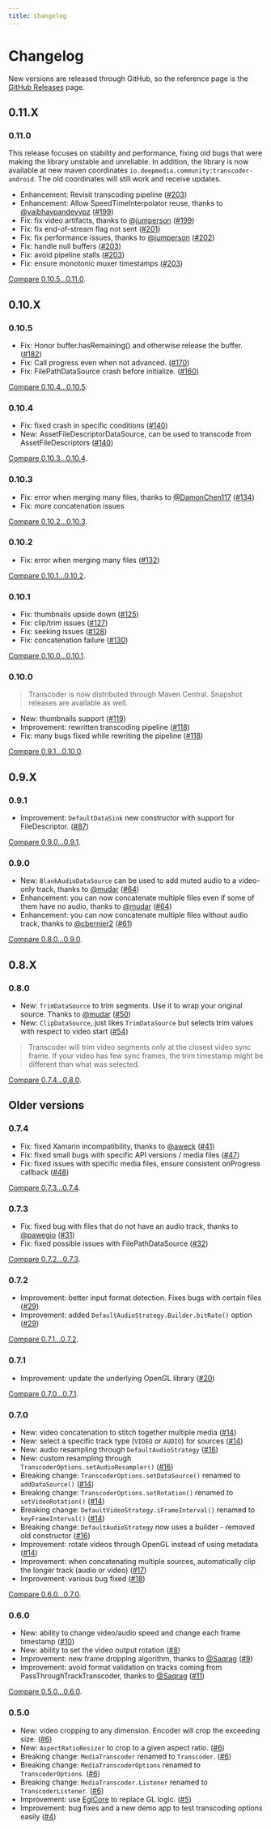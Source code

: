 ```yaml
---
title: Changelog
---
```


# Changelog

New versions are released through GitHub, so the reference page is the [GitHub Releases](https://github.com/deepmedia/Transcoder/releases) page.

## 0.11.X

### 0.11.0

This release focuses on stability and performance, fixing old bugs that were making the library unstable and unreliable.
In addition, the library is now available at new maven coordinates `io.deepmedia.community:transcoder-android`.
The old coordinates will still work and receive updates.

- Enhancement: Revisit transcoding pipeline ([#203](https://github.com/deepmedia/Transcoder/pull/203))
- Enhancement: Allow SpeedTimeInterpolator reuse, thanks to [@vaibhavpandeyvpz](https://github.com/vaibhavpandeyvpz) ([#199](https://github.com/deepmedia/Transcoder/pull/199))
- Fix: fix video artifacts, thanks to [@jumperson](https://github.com/jumperson) ([#199](https://github.com/deepmedia/Transcoder/pull/200))
- Fix: fix end-of-stream flag not sent ([#201](https://github.com/deepmedia/Transcoder/pull/201))
- Fix: fix performance issues, thanks to [@jumperson](https://github.com/jumperson) ([#202](https://github.com/deepmedia/Transcoder/pull/202))
- Fix: handle null buffers ([#203](https://github.com/deepmedia/Transcoder/pull/203))
- Fix: avoid pipeline stalls ([#203](https://github.com/deepmedia/Transcoder/pull/203))
- Fix: ensure monotonic muxer timestamps ([#203](https://github.com/deepmedia/Transcoder/pull/203))

[Compare 0.10.5...0.11.0](https://github.com/deepmedia/Transcoder/compare/v0.10.5...v0.11.0).

## 0.10.X

### 0.10.5

- Fix: Honor buffer.hasRemaining() and otherwise release the buffer. ([#182][182])
- Fix: Call progress even when not advanced. ([#170][170])
- Fix: FilePathDataSource crash before initialize. ([#160][160])

[Compare 0.10.4...0.10.5](https://github.com/deepmedia/Transcoder/compare/v0.10.4...v0.10.5).

### 0.10.4

- Fix: fixed crash in specific conditions ([#140][140])
- New: AssetFileDescriptorDataSource, can be used to transcode from AssetFileDescriptors ([#140][140])

[Compare 0.10.3...0.10.4](https://github.com/deepmedia/Transcoder/compare/v0.10.3...v0.10.4).

### 0.10.3

- Fix: error when merging many files, thanks to [@DamonChen117][DamonChen117] ([#134][134])
- Fix: more concatenation issues

[Compare 0.10.2...0.10.3](https://github.com/deepmedia/Transcoder/compare/v0.10.2...v0.10.3).

### 0.10.2

- Fix: error when merging many files ([#132][132])

[Compare 0.10.1...0.10.2](https://github.com/deepmedia/Transcoder/compare/v0.10.1...v0.10.2).

### 0.10.1

- Fix: thumbnails upside down ([#125][125])
- Fix: clip/trim issues ([#127][127])
- Fix: seeking issues ([#128][128])
- Fix: concatenation failure ([#130][130])

[Compare 0.10.0...0.10.1](https://github.com/deepmedia/Transcoder/compare/v0.10.0...v0.10.1).

### 0.10.0

> Transcoder is now distributed through Maven Central. Snapshot releases are available as well.

- New: thumbnails support ([#119][119])
- Improvement: rewritten transcoding pipeline ([#118][118])
- Fix: many bugs fixed while rewriting the pipeline ([#118][118])

[Compare 0.9.1...0.10.0](https://github.com/deepmedia/Transcoder/compare/v0.9.1...v0.10.0).

## 0.9.X

### 0.9.1

- Improvement: `DefaultDataSink` new constructor with support for FileDescriptor. ([#87][87])

[Compare 0.9.0...0.9.1](https://github.com/deepmedia/Transcoder/compare/v0.9.0...v0.9.1).

### 0.9.0

- New: `BlankAudioDataSource` can be used to add muted audio to a video-only track, thanks to [@mudar][mudar] ([#64][64])
- Enhancement: you can now concatenate multiple files even if some of them have no audio, thanks to [@mudar][mudar] ([#64][64])
- Enhancement: you can now concatenate multiple files without audio track, thanks to [@cbernier2][cbernier2] ([#61][61])

[Compare 0.8.0...0.9.0](https://github.com/deepmedia/Transcoder/compare/v0.8.0...v0.9.0).

## 0.8.X

### 0.8.0

- New: `TrimDataSource` to trim segments. Use it to wrap your original source. Thanks to [@mudar][mudar] ([#50][50])
- New: `ClipDataSource`, just likes `TrimDataSource` but selects trim values with respect to video start ([#54][54])

> Transcoder will trim video segments only at the closest video sync frame. If your video has few sync
frames, the trim timestamp might be different than what was selected.

[Compare 0.7.4...0.8.0](https://github.com/deepmedia/Transcoder/compare/v0.7.4...v0.8.0).

## Older versions

### 0.7.4

- Fix: fixed Xamarin incompatibility, thanks to [@aweck][aweck] ([#41][41])
- Fix: fixed small bugs with specific API versions / media files ([#47][47])
- Fix: fixed issues with specific media files, ensure consistent onProgress callback ([#48][48])

[Compare 0.7.3...0.7.4](https://github.com/deepmedia/Transcoder/compare/v0.7.3...v0.7.4).

### 0.7.3

- Fix: fixed bug with files that do not have an audio track, thanks to [@pawegio][pawegio] ([#31][31])
- Fix: fixed possible issues with FilePathDataSource ([#32][32])

[Compare 0.7.2...0.7.3](https://github.com/deepmedia/Transcoder/compare/v0.7.2...v0.7.3).

### 0.7.2

- Improvement: better input format detection. Fixes bugs with certain files ([#29][29])
- Improvement: added `DefaultAudioStrategy.Builder.bitRate()` option ([#29][29])

[Compare 0.7.1...0.7.2](https://github.com/deepmedia/Transcoder/compare/v0.7.1...v0.7.2).

### 0.7.1

- Improvement: update the underlying OpenGL library ([#20][20])

[Compare 0.7.0...0.7.1](https://github.com/deepmedia/Transcoder/compare/v0.7.0...v0.7.1).

### 0.7.0

- New: video concatenation to stitch together multiple media ([#14][14])
- New: select a specific track type (`VIDEO` or `AUDIO`) for sources ([#14][14])
- New: audio resampling through `DefaultAudioStrategy` ([#16][16])
- New: custom resampling through `TranscoderOptions.setAudioResampler()` ([#16][16])
- Breaking change: `TranscoderOptions.setDataSource()` renamed to `addDataSource()` ([#14][14])
- Breaking change: `TranscoderOptions.setRotation()` renamed to `setVideoRotation()` ([#14][14])
- Breaking change: `DefaultVideoStrategy.iFrameInterval()` renamed to `keyFrameInterval()` ([#14][14])
- Breaking change: `DefaultAudioStrategy` now uses a builder - removed old constructor ([#16][16])
- Improvement: rotate videos through OpenGL instead of using metadata ([#14][14])
- Improvement: when concatenating multiple sources, automatically clip the longer track (audio or video) ([#17][17])
- Improvement: various bug fixed ([#18][18])

[Compare 0.6.0...0.7.0](https://github.com/deepmedia/Transcoder/compare/v0.6.0...v0.7.0).

### 0.6.0

- New: ability to change video/audio speed and change each frame timestamp ([#10][10])
- New: ability to set the video output rotation ([#8][8])
- Improvement: new frame dropping algorithm, thanks to [@Saqrag][Saqrag] ([#9][9])
- Improvement: avoid format validation on tracks coming from PassThroughTrackTranscoder, thanks to [@Saqrag][Saqrag] ([#11][11])

[Compare 0.5.0...0.6.0](https://github.com/deepmedia/Transcoder/compare/v0.5.0...v0.6.0).

### 0.5.0

- New: video cropping to any dimension. Encoder will crop the exceeding size. ([#6][6])
- New: `AspectRatioResizer` to crop to a given aspect ratio. ([#6][6])
- Breaking change: `MediaTranscoder` renamed to `Transcoder`. ([#6][6])
- Breaking change: `MediaTranscoderOptions` renamed to `TranscoderOptions`. ([#6][6])
- Breaking change: `MediaTranscoder.Listener` renamed to `TranscoderListener`. ([#6][6])
- Improvement: use [EglCore](https://github.com/natario1/EglCore) to replace GL logic. ([#5][5])
- Improvement: bug fixes and a new demo app to test transcoding options easily ([#4][4])

[Saqrag]: https://github.com/Saqrag
[pawegio]: https://github.com/pawegio
[aweck]: https://github.com/aweck
[mudar]: https://github.com/mudar
[cbernier2]: https://github.com/cbernier2
[DamonChen117]: https://github.com/DamonChen117

[4]: https://github.com/deepmedia/Transcoder/pull/4
[5]: https://github.com/deepmedia/Transcoder/pull/5
[6]: https://github.com/deepmedia/Transcoder/pull/6
[8]: https://github.com/deepmedia/Transcoder/pull/8
[9]: https://github.com/deepmedia/Transcoder/pull/9
[10]: https://github.com/deepmedia/Transcoder/pull/10
[11]: https://github.com/deepmedia/Transcoder/pull/11
[14]: https://github.com/deepmedia/Transcoder/pull/14
[16]: https://github.com/deepmedia/Transcoder/pull/16
[17]: https://github.com/deepmedia/Transcoder/pull/17
[18]: https://github.com/deepmedia/Transcoder/pull/18
[20]: https://github.com/deepmedia/Transcoder/pull/20
[29]: https://github.com/deepmedia/Transcoder/pull/29
[31]: https://github.com/deepmedia/Transcoder/pull/31
[32]: https://github.com/deepmedia/Transcoder/pull/32
[41]: https://github.com/deepmedia/Transcoder/pull/41
[47]: https://github.com/deepmedia/Transcoder/pull/47
[48]: https://github.com/deepmedia/Transcoder/pull/48
[50]: https://github.com/deepmedia/Transcoder/pull/50
[54]: https://github.com/deepmedia/Transcoder/pull/54
[61]: https://github.com/deepmedia/Transcoder/pull/61
[64]: https://github.com/deepmedia/Transcoder/pull/64
[87]: https://github.com/deepmedia/Transcoder/pull/87
[118]: https://github.com/deepmedia/Transcoder/pull/118
[119]: https://github.com/deepmedia/Transcoder/pull/119
[125]: https://github.com/deepmedia/Transcoder/pull/125
[127]: https://github.com/deepmedia/Transcoder/pull/127
[128]: https://github.com/deepmedia/Transcoder/pull/128
[130]: https://github.com/deepmedia/Transcoder/pull/130
[132]: https://github.com/deepmedia/Transcoder/pull/132
[134]: https://github.com/deepmedia/Transcoder/pull/134
[140]: https://github.com/deepmedia/Transcoder/pull/140
[160]: https://github.com/deepmedia/Transcoder/pull/160
[170]: https://github.com/deepmedia/Transcoder/pull/170
[182]: https://github.com/deepmedia/Transcoder/pull/182

